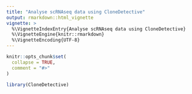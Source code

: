 ```yaml
---
title: "Analyse scRNAseq data using CloneDetective"
output: rmarkdown::html_vignette
vignette: >
  %\VignetteIndexEntry{Analyse scRNAseq data using CloneDetective}
  %\VignetteEngine{knitr::rmarkdown}
  %\VignetteEncoding{UTF-8}
---
```


```r
knitr::opts_chunk$set(
  collapse = TRUE,
  comment = "#>"
)
```

```r
library(CloneDetective)
```

